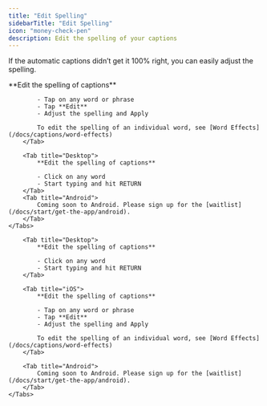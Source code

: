 ```yaml
---
title: "Edit Spelling"
sidebarTitle: "Edit Spelling"
icon: "money-check-pen"
description: Edit the spelling of your captions
---
```


If the automatic captions didn’t get it 100% right, you can easily adjust the spelling.


<div id="ios-tab">
    <Tabs>
        <Tab title="iOS">
            **Edit the spelling of captions**

            - Tap on any word or phrase
            - Tap **Edit**
            - Adjust the spelling and Apply

            To edit the spelling of an individual word, see [Word Effects](/docs/captions/word-effects)
        </Tab>

        <Tab title="Desktop">
            **Edit the spelling of captions**

            - Click on any word
            - Start typing and hit RETURN
        </Tab>
        <Tab title="Android">
            Coming soon to Android. Please sign up for the [waitlist](/docs/start/get-the-app/android).
        </Tab>
    </Tabs>
</div>

<div id="desktop-tab">
    <Tabs>

        <Tab title="Desktop">
            **Edit the spelling of captions**

            - Click on any word
            - Start typing and hit RETURN
        </Tab>

        <Tab title="iOS">
            **Edit the spelling of captions**

            - Tap on any word or phrase
            - Tap **Edit**
            - Adjust the spelling and Apply

            To edit the spelling of an individual word, see [Word Effects](/docs/captions/word-effects)
        </Tab>

        <Tab title="Android">
            Coming soon to Android. Please sign up for the [waitlist](/docs/start/get-the-app/android).
        </Tab>
    </Tabs>
</div>
